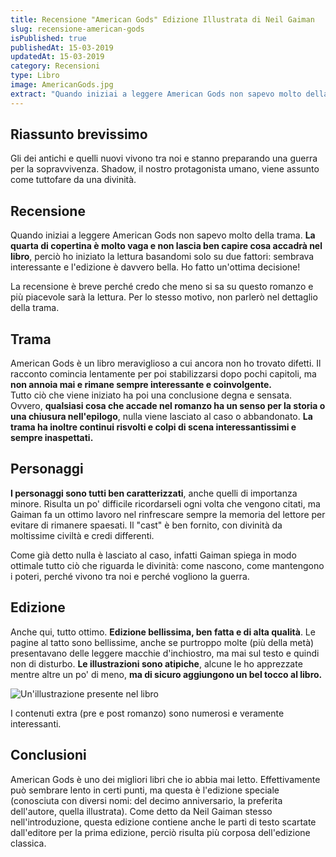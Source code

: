 ```yaml
---
title: Recensione "American Gods" Edizione Illustrata di Neil Gaiman
slug: recensione-american-gods
isPublished: true
publishedAt: 15-03-2019
updatedAt: 15-03-2019
category: Recensioni
type: Libro
image: AmericanGods.jpg
extract: "Quando iniziai a leggere American Gods non sapevo molto della trama. La quarta di copertina è molto vaga e non lascia ben capire cosa accadrà nel libro, perciò ho iniziato la lettura basandomi solo su due fattori: sembrava interessante e l'edizione è davvero bella. Ho fatto un'ottima decisione!"
---
```


<Book slug="american-gods-edizione-illustrata" />

## Riassunto brevissimo

Gli dei antichi e quelli nuovi vivono tra noi e stanno preparando una guerra per la sopravvivenza. Shadow, il nostro protagonista umano, viene assunto come tuttofare da una divinità.

## Recensione

Quando iniziai a leggere American Gods non sapevo molto della trama. **La quarta di copertina è molto vaga e non lascia ben capire cosa accadrà nel libro**, perciò ho iniziato la lettura basandomi solo su due fattori: sembrava interessante e l'edizione è davvero bella. Ho fatto un'ottima decisione!

La recensione è breve perché credo che meno si sa su questo romanzo e più piacevole sarà la lettura. Per lo stesso motivo, non parlerò nel dettaglio della trama.

## Trama

American Gods è un libro meraviglioso a cui ancora non ho trovato difetti. Il racconto comincia lentamente per poi stabilizzarsi dopo pochi capitoli, ma **non annoia mai e rimane sempre interessante e coinvolgente.**  
Tutto ciò che viene iniziato ha poi una conclusione degna e sensata. Ovvero, **qualsiasi cosa che accade nel romanzo ha un senso per la storia o una chiusura nell'epilogo**, nulla viene lasciato al caso o abbandonato. **La trama ha inoltre continui risvolti e colpi di scena interessantissimi e sempre inaspettati.**

## Personaggi

**I personaggi sono tutti ben caratterizzati**, anche quelli di importanza minore. Risulta un po' difficile ricordarseli ogni volta che vengono citati, ma Gaiman fa un ottimo lavoro nel rinfrescare sempre la memoria del lettore per evitare di rimanere spaesati.
Il "cast" è ben fornito, con divinità da moltissime civiltà e credi differenti.

Come già detto nulla è lasciato al caso, infatti Gaiman spiega in modo ottimale tutto ciò che riguarda le divinità: come nascono, come mantengono i poteri, perché vivono tra noi e perché vogliono la guerra.

## Edizione

Anche qui, tutto ottimo. **Edizione bellissima, ben fatta e di alta qualità**. Le pagine al tatto sono bellissime, anche se purtroppo molte (più della metà) presentavano delle leggere macchie d'inchiostro, ma mai sul testo e quindi non di disturbo. **Le illustrazioni sono atipiche**, alcune le ho apprezzate mentre altre un po' di meno, **ma di sicuro aggiungono un bel tocco al libro.**

<Image url="books/AmericanGods_02.jpg" alt="Un'illustrazione presente nel libro" layout="intrinsic" width={850} height={447} center={true}/>

I contenuti extra (pre e post romanzo) sono numerosi e veramente interessanti.

## Conclusioni

American Gods è uno dei migliori libri che io abbia mai letto. Effettivamente può sembrare lento in certi punti, ma questa è l'edizione speciale (conosciuta con diversi nomi: del decimo anniversario, la preferita dell'autore, quella illustrata). Come detto da Neil Gaiman stesso nell'introduzione, questa edizione contiene anche le parti di testo scartate dall'editore per la prima edizione, perciò risulta più corposa dell'edizione classica.